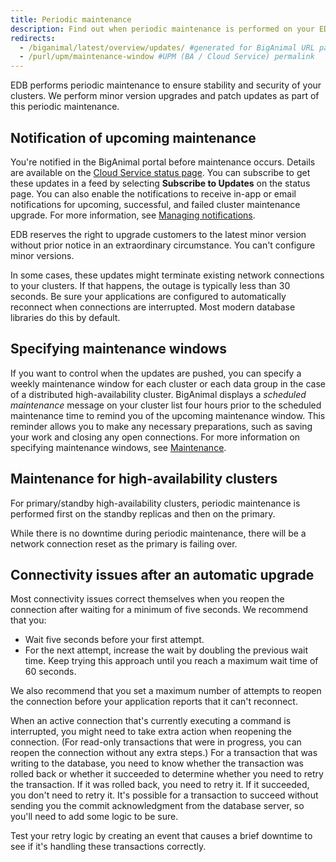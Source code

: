 ```yaml
---
title: Periodic maintenance
description: Find out when periodic maintenance is performed on your EDB Postgres AI clusters.
redirects:
  - /biganimal/latest/overview/updates/ #generated for BigAnimal URL path removal branch
  - /purl/upm/maintenance-window #UPM (BA / Cloud Service) permalink
---
```


EDB performs periodic maintenance to ensure stability and security of your clusters. We perform minor version upgrades and patch updates as part of this periodic maintenance. 

## Notification of upcoming maintenance

You're notified in the BigAnimal portal before maintenance occurs. Details are available on the [Cloud Service status page](https://status.biganimal.com/). You can subscribe to get these updates in a feed by selecting **Subscribe to Updates** on the status page. You can also enable the notifications to receive in-app or email notifications for upcoming, successful, and failed cluster maintenance upgrade. For more information, see [Managing notifications](/edb-postgres-ai/cloud-service/console/using/notifications/#managing-notifications).

EDB reserves the right to upgrade customers to the latest minor version without prior notice in an extraordinary circumstance. You can't configure minor versions. 

In some cases, these updates might terminate existing network connections to your clusters. If that happens, the outage is typically less than 30 seconds. Be sure your applications are configured to automatically reconnect when connections are interrupted. Most modern database libraries do this by default. 

## Specifying maintenance windows

<PurlAnchor urlPath="/purl/upm/maintenance-window" />

If you want to control when the updates are pushed, you can specify a weekly maintenance window for each cluster or each data group in the case of a distributed high-availability cluster. BigAnimal displays a *scheduled maintenance* message on your cluster list four hours prior to the scheduled maintenance time to remind you of the upcoming maintenance window. This reminder allows you to make any necessary preparations, such as saving your work and closing any open connections. For more information on specifying maintenance windows, see [Maintenance](/edb-postgres-ai/cloud-service/getting_started/creating_cluster/creating_a_cluster/#maintenance). 

## Maintenance for high-availability clusters

For primary/standby high-availability clusters, periodic maintenance is performed first on the standby replicas and then on the primary.

While there is no downtime during periodic maintenance, there will be a network connection reset as the primary is failing over.

## Connectivity issues after an automatic upgrade

Most connectivity issues correct themselves when you reopen the connection after waiting for a minimum of five seconds. We recommend that you:

-   Wait five seconds before your first attempt.
-   For the next attempt, increase the wait by doubling the previous wait time. Keep trying this approach until you reach a maximum wait time of 60 seconds.

We also recommend that you set a maximum number of attempts to reopen the connection before your application reports that it can't reconnect.

When an active connection that's currently executing a command is interrupted, you might need to take extra action when reopening the connection. (For read-only transactions that were in progress, you can reopen the connection without any extra steps.) For a transaction that was writing to the database, you need to know whether the transaction was rolled back or whether it succeeded to determine whether you need to retry the transaction. If it was rolled back, you need to retry it. If it succeeded, you don't need to retry it. It's possible for a transaction to succeed without sending you the commit acknowledgment from the database server, so you'll need to add some logic to be sure.

Test your retry logic by creating an event that causes a brief downtime to see if it's handling these transactions correctly.
